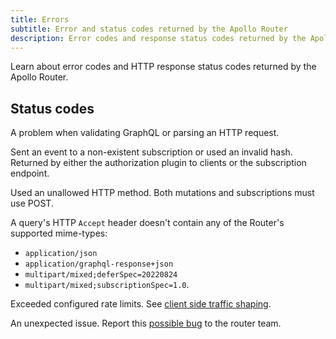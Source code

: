 ```yaml
---
title: Errors
subtitle: Error and status codes returned by the Apollo Router
description: Error codes and response status codes returned by the Apollo Router
---
```


Learn about error codes and HTTP response status codes returned by the Apollo Router.

## Status codes

<PropertyList kind="errCodes">
<Property name="400" short="Bad request">

A problem when validating GraphQL or parsing an HTTP request.

</Property>
<Property name="401" short="Unauthorized">

Sent an event to a non-existent subscription or used an invalid hash. Returned by either the authorization plugin to clients or the subscription endpoint.

</Property>
<Property name="405" short="Method not allowed">

Used an unallowed HTTP method. Both mutations and subscriptions must use POST.

</Property>
<Property name="406" short="Not acceptable">

A query's HTTP `Accept` header doesn't contain any of the Router's supported mime-types: 
- `application/json`
- `application/graphql-response+json`
- `multipart/mixed;deferSpec=20220824`
- `multipart/mixed;subscriptionSpec=1.0`.

</Property>
<Property name="429" short="Too many requests">

Exceeded configured rate limits. See [client side traffic shaping](/configuration/traffic-shaping/#client-side-traffic-shaping).

</Property>
<Property name="500" short="Internal server error">

An unexpected issue. Report this [possible bug](https://github.com/apollographql/router/issues/new?assignees=&labels=raised+by+user&projects=&template=bug_report.md&title=) to the router team.

</Property>
</PropertyList>
